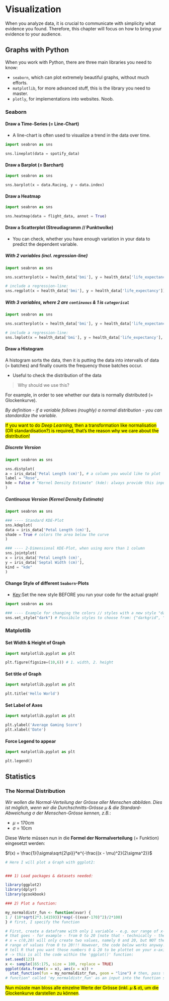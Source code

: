 # Visualization

When you analyze data, it is crucial to communicate with simplicity what evidence you found. Therefore, this chapter will focus on how to bring your evidence to your audience.

## Graphs with Python

When you work with Python, there are three main libraries you need to know: 

- `seaborn`, which can plot extremely beautiful graphs, without much efforts. 
- `matplotlib`, for more advanced stuff, this is the library you need to master.
- `plotly`, for implementations into websites. Noob.

### Seaborn

#### Draw a Time-Series (= Line-Chart)

- A line-chart is often used to visualize a trend in the data over time.

```python
import seabron as sns

sns.lineplot(data = spotify_data)
```

#### Draw a Barplot (= Barchart)

```python
import seabron as sns

sns.barplot(x = data.Racing, y = data.index)
```

#### Draw a Heatmap

```python
import seabron as sns

sns.heatmap(data = flight_data, annot = True)
```

#### Draw a Scatterplot (Streudiagramm // Punktwolke)

- You can check, whether you have enough variation in your data to predict the dependent variable. 

##### With 2 variables (incl. regression-line)

```python
import seabron as sns

sns.scatterplot(x = health_data['bmi'], y = health_data['life_expectancy'])

# include a regression-line:
sns.regplot(x = health_data['bmi'], y = health_data['life_expectancy'])
```

##### With 3 variables, where 2 are `continuous` & 1 is `categorical`

```python
import seabron as sns

sns.scatterplot(x = health_data['bmi'], y = health_data['life_expectancy'], hue = health_data['smoker'])

# include a regression-line:
sns.lmplot(x = health_data['bmi'], y = health_data['life_expectancy'], hue = health_data['smoker']) # note that it is not the same, as when you used 2 variables!
```

#### Draw a Histogram 

A histogram sorts the data, then it is putting the data into intervalls of data (= batches) and finally counts the frequency those batches occur.

- Useful to check the distribution of the data

> Why should we use this?

For example, in order to see whether our data is normally distributed (= Glockenkurve). 

_By definition - if a variable follows (roughly) a normal distribution - you can standardize the variable._

<mark>If you want to do _Deep Learning_, then a transformation like normalisation (OR standardisation?) is required, that's the reason why we care about the distribution!</mark>

##### Discrete Version

```python
import seabron as sns

sns.distplot(
a = iris_data['Petal Length (cm)'], # a column you would like to plot
label = "Rose",
kde = False # "Kernel Density Estimate" (kde): always provide this input when creating a histogram
)
```

##### Continuous Version (Kernel Density Estimate)

```python
import seabron as sns

### ---- Standard KDE-Plot
sns.kdeplot(
data = iris_data['Petal Length (cm)'],
shade = True # colors the area below the curve
)

### ---- 2-Dimensional KDE-Plot, when using more than 1 column
sns.jointplot(
x = iris_data['Petal Length (cm)',
y = iris_data['Septal Width (cm)'],
kind = "kde"
)
```

#### Change Style of different `Seaborn`-Plots

- <u>Key</u>:Set the new style BEFORE you run your code for the actual graph!

```python
import seabron as sns

### ---- Example for changing the colors // styles with a new style "dark":
sns.set_style("dark") # Possibile styles to choose from: {"darkgrid", "whitegrid", "dark", "white", "ticks"}
```

### Matplotlib

#### Set Width & Height of Graph

```python
import matplotlib.pyplot as plt

plt.figure(figsize=(10,6)) # 1. width, 2. height
```

#### Set title of Graph

```python
import matplotlib.pyplot as plt

plt.title('Hello World')
```

#### Set Label of Axes

```python
import matplotlib.pyplot as plt

plt.ylabel('Average Gaming Score')
plt.xlabel('Date')
```

#### Force Legend to appear

```python
import matplotlib.pyplot as plt

plt.legend()
```


## Statistics

### The Normal Distribution

_Wir wollen die Normal-Verteilung der Grösse aller Menschen abbilden. Dies ist möglich, wenn wir die Durchschnitts-Grösse $\mu$ & die Standard-Abweichung $\sigma$ der Menschen-Grösse kennen, z.B._:

- $\mu$ = 170cm
- $\sigma$ = 10cm

Diese Werte müssen nun in die **Formel der Normalverteilung** (= Funktion) eingesetzt werden:

$f(x) = \frac{1}{\sigma\sqrt{2\pi}}*e^{-\frac{(x - \mu)^2}{2\sigma^2}}$

```r
# Here I will plot a Graph with ggplot2:


### 1) Load packages & datasets needed:

library(ggplot2)
library(dplyr)
library(gcookbook)

### 2) Plot a function:

my_normaldistr_fun <- function(xvar) {
1 / (10*sqrt(2*3.141593))*exp(-((xvar-170)^2)/2*100)
} # first, I specify the function

# First, create a dataframe with only 1 variable - e.g. our range of x-values -
# that goes - for example - from 0 to 20 [note that - technically - the command
# x = c(0,20) will only create two values, namely 0 and 20, but NOT the whole
# range of values from 0 to 20!!! However, the code below works anyway!]. Next,
# tell R that you want those numbers 0 & 20 to be plottet on your x-axis -
# -> this is all the code within the 'ggplot()' function:
set.seed(123)
x <- sample(165:175, size = 100, replace = TRUE)
ggplot(data.frame(x = x), aes(x = x)) +
  stat_function(fun = my_normaldistr_fun, geom = "line") # then, pass the above "user-defined
# function" called 'my_normaldistr_fun' as an input into the function stat_function()
```


<mark>Nun müsste man bloss alle einzelne Werte der Grösse (inkl. $\mu$ & $\sigma$), um die Glockenkurve darstellen zu können</mark>.
